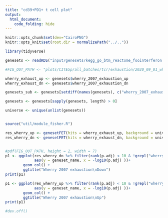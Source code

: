 ```yaml
---
title: "cd39+PD1+ t cell plot"
output: 
  html_document:
    code_folding: hide
---
```


```r
knitr::opts_chunk$set(dev="CairoPNG")
knitr::opts_knit$set(root.dir = normalizePath("../.."))
```

```r

library(tidyverse)

genesets <- readRDS("input/genesets/kegg_go_btm_reactome_foointerferon.rds")

#FIG_OUT_PATH <- "plots/CITE5p/all_batches/tcr/exhaustion/2020_09_01_wherry_exhaustion_enrichment.pdf"

wherry_exhaust_up <- genesets$wherry_2007_exhaustion_up
wherry_exhaust_dn <- genesets$wherry_2007_exhaustion_dn

genesets_sub <- genesets[setdiff(names(genesets), c("wherry_2007_exhaustion_dn", "wherry_2007_exhaustion_up"))]

genesets <- genesets[sapply(genesets, length) > 0]

universe <- unique(unlist(genesets))


source("util/module_fisher.R")

res_wherry_up <- genesetFET(hits = wherry_exhaust_up, background = universe, all.sets = genesets)
res_wherry_dn <- genesetFET(hits = wherry_exhaust_dn, background = universe, all.sets = genesets)


#pdf(FIG_OUT_PATH, height = 2, width = 7)
p1 <- ggplot(res_wherry_dn %>% filter(rank(p.adj) < 10 & !grepl("wherry", geneset_name)), 
             aes(y = geneset_name, x = -log10(p.adj) ))+
        geom_col() +
        ggtitle("Wherry 2007 exhaustion\nDown")
print(p1)

p1 <- ggplot(res_wherry_up %>% filter(rank(p.adj) < 10 & !grepl("wherry", geneset_name)), 
             aes(y = geneset_name, x = -log10(p.adj) ))+
        geom_col() +
        ggtitle("Wherry 2007 exhaustion\nUp")
print(p1)

#dev.off()
```

